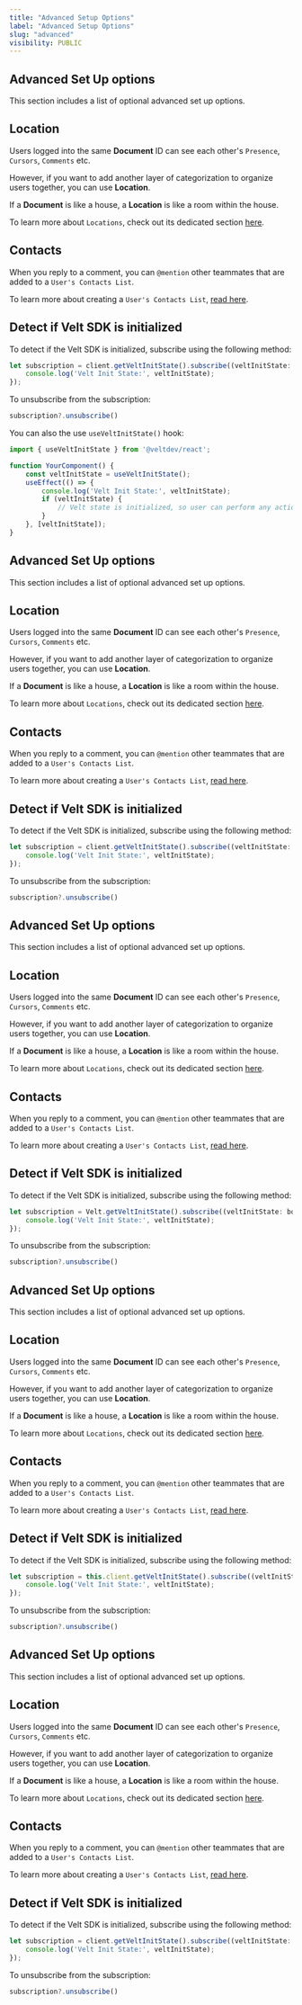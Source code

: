 ```yaml
---
title: "Advanced Setup Options"
label: "Advanced Setup Options"
slug: "advanced"
visibility: PUBLIC
---
```



<Tabs>

<Tab title="React / Next.js with Hooks">

## Advanced Set Up options

This section includes a list of optional advanced set up options.

## Location

Users logged into the same **Document** ID can see each other's `Presence`, `Cursors`, `Comments` etc. 

However, if you want to add another layer of categorization to organize users together, you can use **Location**.

<Tip> If a **Document** is like a house, a **Location** is like a room within the house. </Tip>

To learn more about `Locations`, check out its dedicated section [here](/key-concepts/overview#locations).

## Contacts

When you reply to a comment, you can `@mention` other teammates that are added to a `User's Contacts List`.

To learn more about creating a `User's Contacts List`, [read here](/key-concepts/users/contact-list).


## Detect if Velt SDK is initialized

To detect if the Velt SDK is initialized, subscribe using the following method:


```jsx
let subscription = client.getVeltInitState().subscribe((veltInitState: boolean | undefined) => {
	console.log('Velt Init State:', veltInitState);
});
```

To unsubscribe from the subscription:
```jsx
subscription?.unsubscribe()
```

You can also the use `useVeltInitState()` hook:

```jsx
import { useVeltInitState } from '@veltdev/react';

function YourComponent() {
    const veltInitState = useVeltInitState();
    useEffect(() => {
        console.log('Velt Init State:', veltInitState);
        if (veltInitState) {
            // Velt state is initialized, so user can perform any action here
        }
    }, [veltInitState]);
}

```




</Tab>


  <Tab title="React / Next.js">

## Advanced Set Up options

This section includes a list of optional advanced set up options.

## Location

Users logged into the same **Document** ID can see each other's `Presence`, `Cursors`, `Comments` etc. 

However, if you want to add another layer of categorization to organize users together, you can use **Location**.

<Tip> If a **Document** is like a house, a **Location** is like a room within the house. </Tip>

To learn more about `Locations`, check out its dedicated section [here](/key-concepts/overview#locations).

## Contacts

When you reply to a comment, you can `@mention` other teammates that are added to a `User's Contacts List`.

To learn more about creating a `User's Contacts List`, [read here](/key-concepts/users/contact-list).


## Detect if Velt SDK is initialized

To detect if the Velt SDK is initialized, subscribe using the following method:


```jsx
let subscription = client.getVeltInitState().subscribe((veltInitState: boolean | undefined) => {
	console.log('Velt Init State:', veltInitState);
});
```

To unsubscribe from the subscription:
```jsx
subscription?.unsubscribe()
```

</Tab>
  
  
<Tab title="HTML">

## Advanced Set Up options

This section includes a list of optional advanced set up options.

## Location

Users logged into the same **Document** ID can see each other's `Presence`, `Cursors`, `Comments` etc. 

However, if you want to add another layer of categorization to organize users together, you can use **Location**.

<Tip> If a **Document** is like a house, a **Location** is like a room within the house. </Tip>

To learn more about `Locations`, check out its dedicated section [here](/key-concepts/overview#locations).

## Contacts

When you reply to a comment, you can `@mention` other teammates that are added to a `User's Contacts List`.

To learn more about creating a `User's Contacts List`, [read here](/key-concepts/users/contact-list).

## Detect if Velt SDK is initialized

To detect if the Velt SDK is initialized, subscribe using the following method:

```jsx
let subscription = Velt.getVeltInitState().subscribe((veltInitState: boolean | undefined) => {
	console.log('Velt Init State:', veltInitState);
});
```

To unsubscribe from the subscription:
```jsx
subscription?.unsubscribe()
```

</Tab>

<Tab title="Angular">

## Advanced Set Up options

This section includes a list of optional advanced set up options.

## Location

Users logged into the same **Document** ID can see each other's `Presence`, `Cursors`, `Comments` etc. 

However, if you want to add another layer of categorization to organize users together, you can use **Location**.

<Tip> If a **Document** is like a house, a **Location** is like a room within the house. </Tip>

To learn more about `Locations`, check out its dedicated section [here](/key-concepts/overview#locations).

## Contacts

When you reply to a comment, you can `@mention` other teammates that are added to a `User's Contacts List`.

To learn more about creating a `User's Contacts List`, [read here](/key-concepts/users/contact-list).

## Detect if Velt SDK is initialized

To detect if the Velt SDK is initialized, subscribe using the following method:

```jsx
let subscription = this.client.getVeltInitState().subscribe((veltInitState: boolean | undefined) => {
	console.log('Velt Init State:', veltInitState);
});
```
To unsubscribe from the subscription:
```jsx
subscription?.unsubscribe()
```

</Tab>


<Tab title="Vue.js">

## Advanced Set Up options

This section includes a list of optional advanced set up options.

## Location

Users logged into the same **Document** ID can see each other's `Presence`, `Cursors`, `Comments` etc. 

However, if you want to add another layer of categorization to organize users together, you can use **Location**.

<Tip> If a **Document** is like a house, a **Location** is like a room within the house. </Tip>

To learn more about `Locations`, check out its dedicated section [here](/key-concepts/overview#locations).

## Contacts

When you reply to a comment, you can `@mention` other teammates that are added to a `User's Contacts List`.

To learn more about creating a `User's Contacts List`, [read here](/key-concepts/users/contact-list).

## Detect if Velt SDK is initialized

To detect if the Velt SDK is initialized, subscribe using the following method:

```jsx
let subscription = client.getVeltInitState().subscribe((veltInitState: boolean | undefined) => {
	console.log('Velt Init State:', veltInitState);
});
```

To unsubscribe from the subscription:
```jsx
subscription?.unsubscribe()
```

</Tab>

</Tabs>




